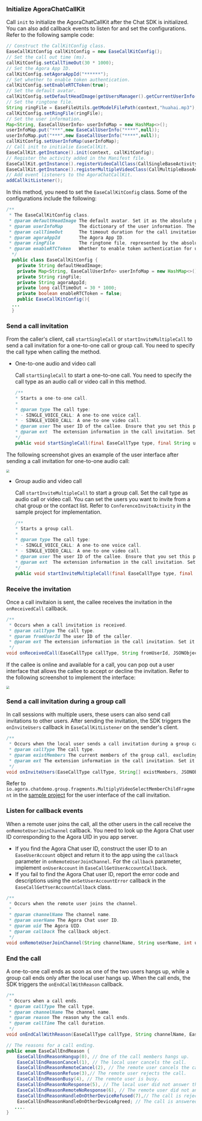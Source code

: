 <PlatformWrapper platform="android">

### Initialize AgoraChatCallKit

Call `init` to initialize the AgoraChatCallKit after the Chat SDK is initialized. You can also add callback events to listen for and set the configurations. Refer to the following sample code:


```java
// Construct the CallKitConfig class.
EaseCallKitConfig callKitConfig = new EaseCallKitConfig();
// Set the call out time (ms).
callKitConfig.setCallTimeOut(30 * 1000);
// Set the Agora App ID.
callKitConfig.setAgoraAppId("******");
// Set whether to enable token authentication.
callKitConfig.setEnableRTCToken(true);
// Set the default avatar.   
callKitConfig.setDefaultHeadImage(getUsersManager().getCurrentUserInfo().getAvatar());
// Set the ringtone file.   
String ringFile = EaseFileUtils.getModelFilePath(context,"huahai.mp3");
callKitConfig.setRingFile(ringFile);
// Set the user information.
Map<String, EaseCallUserInfo> userInfoMap = new HashMap<>();
userInfoMap.put("***",new EaseCallUserInfo("****",null));
userInfoMap.put("***",new EaseCallUserInfo("****",null));
callKitConfig.setUserInfoMap(userInfoMap);
// Call init to initialie EaseCallKit.
EaseCallKit.getInstance().init(context, callKitConfig);
// Register the activity added in the Manifest file.
EaseCallKit.getInstance().registerVideoCallClass(CallSingleBaseActivity.class);
EaseCallKit.getInstance().registerMultipleVideoClass(CallMultipleBaseActivity.class);
// Add event listeners to the AgoraChatCallKit.
addCallkitListener();
```

In this method, you need to set the `EaseCallKitConfig` class. Some of the configurations include the following:

```java
/**
 * The EaseCallKitConfig class. 
 * @param defaultHeadImage The default avatar. Set it as the absolute path of a local file or a URL.
 * @param userInfoMap      The dictionary of the user information. The data format is key-value pairs, where key represents the user ID and value is EaseCallUser.
 * @param callTimeOut      The timeout duration for the call invitation, in miliseconds. The default value is 30 seconds.
 * @param agoraAppId       The Agora App ID.
 * @param ringFile         The ringtone file, represented by the absolute path of a local file.  
 * @param enableRTCToken   Whether to enable token authentication for using the RTC service. If you enabled token authentication in Agora Console, set this parameter as true. The default value is false. 
  */
  public class EaseCallKitConfig {
    private String defaultHeadImage;
    private Map<String, EaseCallUserInfo> userInfoMap = new HashMap<>();
    private String ringFile;
    private String agoraAppId;
    private long callTimeOut = 30 * 1000;
    private boolean enableRTCToken = false;
   	public EaseCallKitConfig(){
  ...
  }
```

### Send a call invitation

From the caller's client, call `startSingleCall` or `startInviteMultipleCall` to send a call invitation for a one-to-one call or group call. You need to specify the call type when calling the method.

- One-to-one audio and video call

  Call `startSingleCall` to start a one-to-one call. You need to specify the call type as an audio call or video call in this method.

    ```java
    /**
    * Starts a one-to-one call.
    * 
    * @param type The call type:
    * - SINGLE_VOICE_CALL: A one-to-one voice call.
    * - SINGLE_VIDEO_CALL: A one-to-one video call.
    * @param user The user ID of the callee. Ensure that you set this parameter.
    * @param ext  The extension information in the call invitation. Set it as null if you do not need this information.
    */
    public void startSingleCall(final EaseCallType type, final String user, final Map<String, Object> ext){}
    ```

The following screenshot gives an example of the user interface after sending a call invitation for one-to-one audio call:

<img src="https://web-cdn.agora.io/docs-files/1655258438574" style="zoom:50%;" />

- Group audio and video call

  Call `startInviteMultipleCall` to start a group call. Set the call type as audio call or video call. You can set the users you want to invite from a chat group or the contact list. Refer to `ConferenceInviteActivity` in the sample project for implementation.

    ```java
    /**
    * Starts a group call.
    * 
    * @param type The call type:
    * - SINGLE_VOICE_CALL: A one-to-one voice call.
    * - SINGLE_VIDEO_CALL: A one-to-one video call.
    * @param user The user ID of the callee. Ensure that you set this parameter.
    * @param ext  The extension information in the call invitation. Set it as null if you do not need this information.
    */
    public void startInviteMultipleCall(final EaseCallType type, final String[] users, final Map<String, Object> ext) {}
    ```

### Receive the invitation

Once a call invitaion is sent, the callee receives the invitation in the `onReceivedCall` callback.

```java
/**
 * Occurs when a call invitation is received.
 * @param callType The call type.
 * @param fromUserId The user ID of the caller.
 * @param ext The extension information in the call invitation. Set it as null if you do not need this information.
 */
void onReceivedCall(EaseCallType callType, String fromUserId, JSONObject ext);
```

If the callee is online and available for a call, you can pop out a user interface that allows the callee to accept or decline the invitation. Refer to the following screenshot to implement the interface:

<img src="https://web-cdn.agora.io/docs-files/1655258456953" style="zoom:50%;" />


### Send a call invitation during a group call

In call sessions with multiple users, these users can also send call invitations to other users. After sending the invitation, the SDK triggers the `onInviteUsers` callback in `EaseCallKitListener` on the sender's client.

```java
/**
 * Occurs when the local user sends a call invitation during a group call.
 * @param callType The call type.
 * @param existMembers The current members of the group call, excluding the local user.
 * @param ext The extension information in the call invitation. Set it as null if you do not need this information.
 */
void onInviteUsers(EaseCallType callType, String[] existMembers, JSONObject ext);
```

Refer to `io.agora.chatdemo.group.fragments.MultiplyVideoSelectMemberChildFragment` in the [sample project](https://github.com/AgoraIO-Usecase/AgoraChat-android) for the user interface of the call invitation.

### Listen for callback events

When a remote user joins the call, all the other users in the call receive the `onRemoteUserJoinChannel` callback. You need to look up the Agora Chat user ID corresponding to the Agora UID in you app server.
- If you find the Agora Chat user ID, construct the user ID to an `EaseUserAccount` object and return it to the app using the `callback` parameter in `onRemoteUserJoinChannel`. For the `callback` parameter, implement `onUserAccount` in `EaseCallGetUserAccountCallback`.
- If you fail to find the Agora Chat user ID, report the error code and descriptions using the `onSetUserAccountError` callback in the `EaseCallGetYserAccountCallback` class.

```java
/**
 * Occurs when the remote user joins the channel.
 * 
 * @param channelName The channel name.
 * @param userName The Agora Chat user ID.
 * @param uid The Agora UID.
 * @param callback The callback object.
 */
void onRemoteUserJoinChannel(String channelName, String userName, int uid, EaseCallGetUserAccountCallback callback);
```

### End the call

A one-to-one call ends as soon as one of the two users hangs up, while a group call ends only after the local user hangs up. When the call ends, the SDK triggers the `onEndCallWithReason` callback.

```java
/**
 * Occurs when a call ends.
 * @param callType The call type.
 * @param channelName The channel name.
 * @param reason The reason why the call ends.
 * @param callTime The call duration.
 */
void onEndCallWithReason(EaseCallType callType, String channelName, EaseCallEndReason reason, long callTime);

// The reasons for a call ending. 
public enum EaseCallEndReason {
    EaseCallEndReasonHangup(0), // One of the call members hangs up.
    EaseCallEndReasonCancel(1), // The local user cancels the call. 
    EaseCallEndReasonRemoteCancel(2), // The remote user cancels the call.
    EaseCallEndReasonRefuse(3),// The remote user rejects the call.
    EaseCallEndReasonBusy(4), // The remote user is busy.
    EaseCallEndReasonNoResponse(5), // The local user did not answer the phone.
    EaseCallEndReasonRemoteNoResponse(6), // The remote user did not answer the phone.
    EaseCallEndReasonHandleOnOtherDeviceRefused(7),// The call is rejected on another device.
    EaseCallEndReasonHandleOnOtherDeviceAgreed; // The call is answered on another device.
   ....
}
```

</PlatformWrapper>